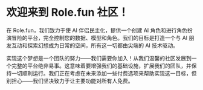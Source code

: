 # 欢迎来到 Role.fun 社区！

在 Role.fun，我们致力于使 AI 伴侣民主化，提供一个创建 AI 角色和进行角色扮演冒险的平台，完全控制您的数据、模型和角色。我们的目标是打造一个与 AI 朋友互动和探索幻想成为日常的空间，所有这一切都由尖端的 AI 技术驱动。

实现这个梦想是一个团队的努力——我们需要你加入！从我们温馨的社区发展到一个完整的平台绝非易事。这意味着要增强我们的基础设施，扩展我们的团队，并保持一切顺利运行。我们正在考虑在未来添加一些付费选项来帮助实现这一目标，但别担心——我们坚决致力于让主要功能对所有人免费。